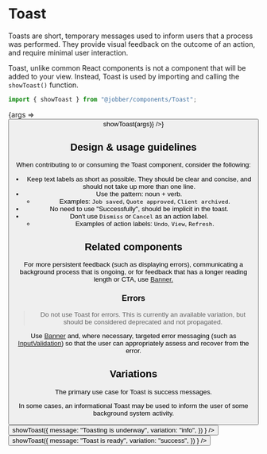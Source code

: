 
<Meta title="Components/Status and Feedback/Toast" component={Toast} />

# Toast

Toasts are short, temporary messages used to inform users that a process was
performed. They provide visual feedback on the outcome of an action, and require
minimal user interaction.

Toast, unlike common React components is not a component that will be added to
your view. Instead, Toast is used by importing and calling the `showToast()`
function.

```ts
import { showToast } from "@jobber/components/Toast";
```

<Canvas>
  <Story
    name="Toast"
    args={{
      message: "Toast has been toasted",
    }}
  >
    {args => <Button label="Show toast" onClick={() => showToast(args)} />}
  </Story>
</Canvas>

<ArgsTable of={showToast} />

## Design & usage guidelines

When contributing to or consuming the Toast component, consider the following:

- Keep text labels as short as possible. They should be clear and concise, and
  should not take up more than one line.
- Use the pattern: noun + verb.
  - Examples: `Job saved`, `Quote approved`, `Client archived`.
- No need to use "Successfully", should be implicit in the toast.
- Don't use `Dismiss` or `Cancel` as an action label.
  - Examples of action labels: `Undo`, `View`, `Refresh`.

## Related components

For more persistent feedback (such as displaying errors), communicating a
background process that is ongoing, or for feedback that has a longer reading
length or CTA, use
[Banner.](../?path=/docs/components-status-and-feedback-banner-docs--page)

### Errors

> Do not use Toast for errors. This is currently an available variation, but
> should be considered deprecated and not propagated.

Use [Banner](../?path=/docs/components-status-and-feedback-banner-docs--page)
and, where necessary, targeted error messaging (such as
[InputValidation](../?path=/docs/components-forms-and-inputs-inputvalidation-docs--page))
so that the user can appropriately assess and recover from the error.

## Variations

The primary use case for Toast is success messages.

In some cases, an informational Toast may be used to inform the user of some
background system activity.

<Canvas>
  <Button
    label="Info Toast"
    variation="learning"
    onClick={() =>
      showToast({
        message: "Toasting is underway",
        variation: "info",
      })
    }
  />
  <Button
    label="Success Toast"
    onClick={() =>
      showToast({
        message: "Toast is ready",
        variation: "success",
      })
    }
  />
</Canvas>
